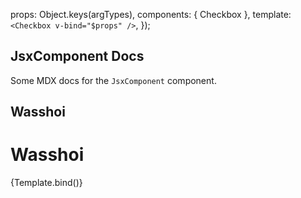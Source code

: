 
<Meta title="MDX/Checkbox" component={Checkbox} />

<!-- <ArgsTable of={Checkbox} /> -->

  props: Object.keys(argTypes),
  components: { Checkbox },
  template: `<Checkbox v-bind="$props" />`,
});

## JsxComponent Docs

Some MDX docs for the `JsxComponent` component.

## Wasshoi

# Wasshoi

<Preview>
  <Story name="checkbox">{Template.bind()}</Story>
</Preview>
